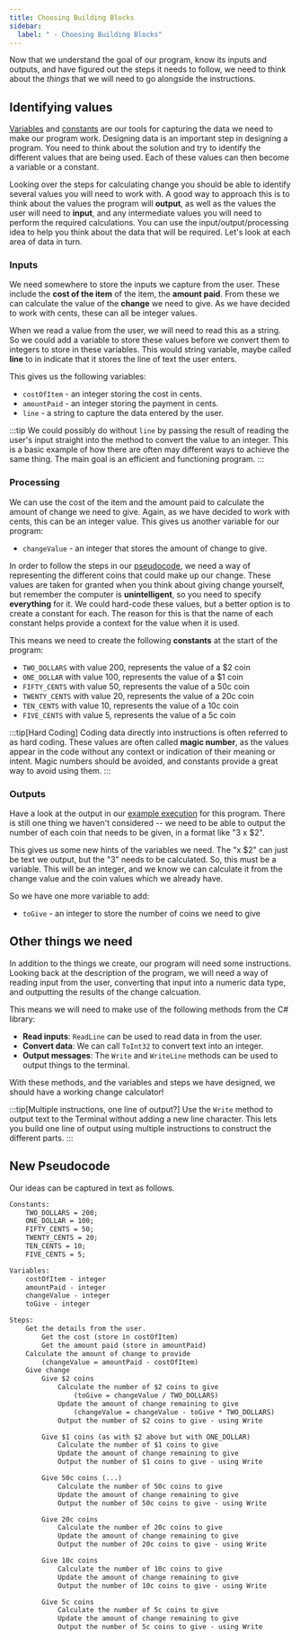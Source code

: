 ```yaml
---
title: Choosing Building Blocks
sidebar:
  label: " - Choosing Building Blocks"
---
```


Now that we understand the goal of our program, know its inputs and outputs, and have figured out the steps it needs to follow, we need to think about the *things* that we will need to go alongside the instructions.

## Identifying values

[Variables](../../1-concepts/07-variable) and [constants](../../1-concepts/07-variable/#constants) are our tools for capturing the data we need to make our program work.
Designing data is an important step in designing a program. You need to think about the solution and try to identify the different values that are being used. Each of these values can then become a variable or a constant.

Looking over the steps for calculating change you should be able to identify several values you will need to work with. A good way to approach this is to think about the values the program will **output**, as well as the values the user will need to **input**, and any intermediate values you will need to perform the required calculations. You can use the input/output/processing idea to help you think about the data that will be required. Let's look at each area of data in turn.

### Inputs

We need somewhere to store the inputs we capture from the user. These include the **cost of the item** of the item, the **amount paid**. From these we can calculate the value of the **change** we need to give. As we have decided to work with cents, these can all be integer values.

When we read a value from the user, we will need to read this as a string. So we could add a variable to store these values before we convert them to integers to store in these variables. This would string variable, maybe called **line** to in indicate that it stores the line of text the user enters.

This gives us the following variables:

- `costOfItem` - an integer storing the cost in cents.
- `amountPaid` - an integer storing the payment in cents.
- `line` - a string to capture the data entered by the user.

:::tip
We could possibly do without `line` by passing the result of reading the user's input straight into the method to convert the value to an integer. This is a basic example of how there are often may different ways to achieve the same thing. The main goal is an efficient and functioning program.
:::

### Processing

We can use the cost of the item and the amount paid to calculate the amount of change we need to give.
Again, as we have decided to work with cents, this can be an integer value.
This gives us another variable for our program:

- `changeValue` - an integer that stores the amount of change to give.

In order to follow the steps in our [pseudocode](../01-01-understanding-the-change-calculator), we need a way of representing the different coins that could make up our change.
These values are taken for granted when you think about giving change yourself, but remember the computer is **unintelligent**, so you need to specify **everything** for it.
We could hard-code these values, but a better option is to create a constant for each.
The reason for this is that the name of each constant helps provide a context for the value when it is used.

This means we need to create the following **constants** at the start of the program:

- `TWO_DOLLARS` with value 200, represents the value of a $2 coin
- `ONE_DOLLAR` with value 100, represents the value of a $1 coin
- `FIFTY_CENTS` with value 50, represents the value of a 50c coin
- `TWENTY_CENTS` with value 20, represents the value of a 20c coin
- `TEN_CENTS` with value 10, represents the value of a 10c coin
- `FIVE_CENTS` with value 5, represents the value of a 5c coin

:::tip[Hard Coding]
Coding data directly into instructions is often referred to as hard coding. These values are often called **magic number**, as the values appear in the code without any context or indication of their meaning or intent. Magic numbers should be avoided, and constants provide a great way to avoid using them.
:::

### Outputs

Have a look at the output in our [example execution](../01-00-change-calculator) for this program.
There is still one thing we haven't considered -- we need to be able to output the number of each coin that needs to be given, in a format like "3 x $2".

This gives us some new hints of the variables we need.
The "x $2" can just be text we output, but the "3" needs to be calculated. So, this must be a variable. This will be an integer, and we know we can calculate it from the change value and the coin values which we already have.

So we have one more variable to add:

- `toGive` - an integer to store the number of coins we need to give

## Other things we need

In addition to the things we create, our program will need some instructions.
Looking back at the description of the program, we will need a way of reading input from the user, converting that input into a numeric data type, and outputting the results of the change calcuation.

This means we will need to make use of the following methods from the C# library:

- **Read inputs**: `ReadLine` can be used to read data in from the user.
- **Convert data**: We can call `ToInt32` to convert text into an integer.
- **Output messages**: The `Write` and `WriteLine` methods can be used to output things to the terminal.

With these methods, and the variables and steps we have designed, we should have a working change calculator!

:::tip[Multiple instructions, one line of output?]
Use the `Write` method to output text to the Terminal without adding a new line character. This lets you build one line of output using multiple instructions to construct the different parts.
:::

## New Pseudocode

Our ideas can be captured in text as follows.

```txt
Constants:
    TWO_DOLLARS = 200;
    ONE_DOLLAR = 100;
    FIFTY_CENTS = 50;
    TWENTY_CENTS = 20;
    TEN_CENTS = 10;
    FIVE_CENTS = 5;

Variables:
    costOfItem - integer
    amountPaid - integer
    changeValue - integer
    toGive - integer

Steps:
    Get the details from the user.
        Get the cost (store in costOfItem)
        Get the amount paid (store in amountPaid)
    Calculate the amount of change to provide
        (changeValue = amountPaid - costOfItem)
    Give change
        Give $2 coins
            Calculate the number of $2 coins to give
                (toGive = changeValue / TWO_DOLLARS)
            Update the amount of change remaining to give
                (changeValue = changeValue - toGive * TWO_DOLLARS)
            Output the number of $2 coins to give - using Write

        Give $1 coins (as with $2 above but with ONE_DOLLAR)
            Calculate the number of $1 coins to give
            Update the amount of change remaining to give
            Output the number of $1 coins to give - using Write

        Give 50c coins (...)
            Calculate the number of 50c coins to give
            Update the amount of change remaining to give
            Output the number of 50c coins to give - using Write

        Give 20c coins
            Calculate the number of 20c coins to give
            Update the amount of change remaining to give
            Output the number of 20c coins to give - using Write

        Give 10c coins
            Calculate the number of 10c coins to give
            Update the amount of change remaining to give
            Output the number of 10c coins to give - using Write

        Give 5c coins
            Calculate the number of 5c coins to give
            Update the amount of change remaining to give
            Output the number of 5c coins to give - using Write
```
